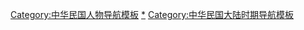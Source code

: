[[Category:中华民国人物导航模板|Category:中华民国人物导航模板]]
[[Category:中華民國大陸時期人物|*]]
[[Category:中华民国大陆时期导航模板|Category:中华民国大陆时期导航模板]]
